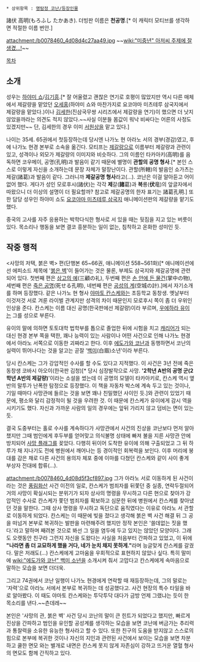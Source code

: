  * 상위항목 : [[명탐정 코난/등장인물]]

諸伏 高明(もろふし たかあき). 더빙판 이름은 '''천공명'''.[* 이 캐릭터 모티브를 생각하면 적절한 이름 번안.] 

attachment:/b0078460_4d08d4c27aa49.jpg
~~[[wiki:"미중년" 아저씨 주제에 잘생겼…!]]~~

[[목차]]
== 소개 ==
성우는 [[하야미 쇼]]/[[김기흥]].[* 잘 어울렸고 괜찮은 연기로 호평이 많았지만 역시 다른 매체에서 제갈량을 맡았던 [[오세홍]](하야미 쇼와 마찬가지로 요코야마 미츠테루 삼국지에서 제갈량을 맡았다.)이나 [[김세한]](진삼국무쌍 시리즈에서 제갈량을 연기)이 했으면 더 낫지 않았을까라는 의견도 적지 않았다.~~사실 이분들 몸값이 워낙 비싸다는 어른의 사정도 있겠지만~~ 단, 김세한의 경우 이미 [[토야마 긴시로|서원상]]을 맡고 있다.]

나이는 35세. 65권에서 첫등장하는데 당시엔 나가노 현 아라노 서의 경부(경감)였고, 후에 나가노 현경 본부로 소속을 옮긴다. 모티프는 [[제갈량]]으로 이름부터 제갈량과 관련이 있고, 성격이나 외모가 제갈량의 이미지와 비슷하다. 그의 이름인 타카아키(高明)를 음독하면 코우메이, 공명(孔明)과 발음이 같기 때문에 별명이 '''관할의 공명 형사'''.[* 본인 스스로 이렇게 자신을 소개하는데 문장 자체가 말장난이다. 관할(所轄)의 발음인 쇼가츠는 제갈(諸葛)과 발음이 같다. 그러니까 '''제갈공명 형사'''라고(…). 코난은 이걸 알아듣고 어이없어 했다. 게다가 성인 모로후시(諸伏)는 각각 '''제'''갈('''諸'''葛)과 '''복'''룡('''伏'''竜)의 앞글자에서 따왔으니 더 이상의 설명이 더 필요할까? 참고로 제갈공명의 한자 표기는 諸葛孔明.] 또한 담당 성우인 하야미 쇼도 [[요코야마 미츠테루 삼국지]] 애니메이션판의 제갈량을 맡기도 했다.

중국의 고사를 자주 응용하는 박학다식한 형사로 서 있을 때는 뒷짐을 지고 있는 버릇이 있다. 목소리나 행동을 보면 결코 흥분하는 일이 없는, 침착하고 온화한 성미인 듯.

== 작중 행적 ==
<사망의 저택, 붉은 벽> 편(단행본 65~66권, 애니메이션 558~561화)[* 애니메이션에선 에피소드 제목에 '[[적벽대전|붉은 벽]]'이 들어가는 것은 물론, 부제도 삼국지와 제갈공명에 관련되어 있다. 첫번째 편은 [[삼고초려|삼고의 예]](三顧の礼), 두번째 편은 [[장비(삼국지)|손 안에 든 물건]](掌中の物), 세번째 편은 [[사공명주생중달|죽은 공명]](死せる孔明), 네번째 편은 [[공성계|공성의 계]](空城の計).]에서 자기소개를 하며 등장했다. 같은 나가노 현 형사 [[야마토 칸스케]]와는 초등학교 동창생. 옛날부터 이것저것 서로 겨룬 라이벌 관계지만 성격의 차이 때문인지 모로후시 쪽이 좀 더 우위인 인상을 준다. 칸스케는 이름 대신 공명(한국판에선 제갈량)이라 부르며, [[우에하라 유이]]는 그를 성으로 부른다.

유이의 말에 의하면 토토대학 법학부를 톱으로 졸업한 뒤에 시험을 치고 [[캐리어]]가 되는 대신 현경 본부 쪽을 택한, 꽤나 능력이 있는 사람이나 어떤 사건으로 인해 나가노 현경에서 아라노 서쪽으로 이동한 괴짜라고 한다. 이후 [[에도가와 코난]]과 동행하면서 코난의 실력이 뛰어나다는 것을 알고는 곧잘 '[[백미]](白眉)소년'이라 부른다. 
 
당시 칸스케는 그가 강압적인 수사를 할 수도 있다고 지적했다. 이 사건은 3년 전에 죽은 동창생 코바시 아오이(한국판 김청)[* 당시 심장발작으로 사망. ''''2학년 A반의 공명 군(2학년 A반의 제갈량)''''이라는 소설을 썼는데 이 공명의 모델이 타카아키로, 칸스케 역시 옆반의 말투가 난폭한 탐정으로 등장했다. 이 책을 자동차 박스에 계속 두고 있는 것이나, 기일 때마다 사망관에 들르는 것을 보면 꽤나 친밀했던 사이인 듯.]와 관련이 있었기 때문에, 평소와 달리 감정적이 될 것을 우려한 것. 이 때문에 칸스케가 유이에게 감시 역을 시키기도 했다. 자신과 가까운 사람의 일의 경우에는 앞뒤 가리지 않고 덤비는 면이 있는 듯.

결국 도중부터는 홀로 수사를 계속하다가 사망관에서 사건의 진상을 코난보다 먼저 알아챘지만 그때 범인에게 후두부를 얻어맞고 의식불명 상태에 빠져 불을 지른 사망관 안에 방치되어 [[사망 플래그]]를 꽂았다. 다행히 뒤이어 도착한 유이에 의해 구출되었고 그 뒤 하루가 채 지나기도 전에 병원에서 깨어나는 등 경이적인 회복력을 보인다. 이후 머리에 붕대를 감은 채로 다른 사건의 용의자 체포 중에 이마를 다쳤던 칸스케와 같이 사이 좋게 부상자 전대에 합류(…).

attachment:/b0078460_4d08d5f3cf897.jpg
그가 아라노 서로 이동하게 된 사건이라는 것은 [[풍림화산]] 사건 이전의 일로, 칸스케가 범죄자를 뒤쫓던 중 실종, 연락두절되어 거의 사망이 확실시되는 분위기가 되자 상사의 명령을 무시하고 다른 현으로 찾아가 강압적인 수사로 칸스케가 쫓던 범죄자를 확보하고 심문한 뒤에 병원에서 칸스케를 찾아냈던 것을 말한다. 그때 상사 명령을 무시하고 독단으로 움직였다는 이유로 아라노 서 관할로 이동하게 되었다. 칸스케는 이 때문에 빚을 졌다고 생각해 붉은 벽 사건 해결 뒤 그 공을 떠넘겨 본부로 복귀하는 발판을 마련해주려 했지만 정작 본인은 '쓸데없는 짓을 했다.'라고 말하며 째려본 것으로 봐선 그 일을 염두에 두고 있지는 않았던 모양이다. 그래도 오랫동안 친구라 그런지 자신을 도왔다는 사실을 처음부터 간파하고 있었고, 이 뒤에 '''"나라면 좀 더 교묘하게 했을 거다, 네가 눈치 채지 못하게."'''라며 능글맞게 칸스케를 갈궜다. 말은 저래도(...) 칸스케에게 고마움을 우회적으로 표현하지 않았나 싶다. 특히 말미에 [[wiki:"에도가와 코난" 백미 소년]]을 소개시켜 줘서 고맙다고 칸스케에게 속마음으로 말하는 모습을 보면 더더욱.

그리고 74권에서 코난 일행이 나가노 현경에게 연락할 때 재등장하는데, 그의 말로는 '자력'으로 아라노 서에서 본부로 복귀하는 데 성공했다고. 사건 현장의 특수 타일을 바로 알아봤다. 이 때도 야마토 칸스케와는 투닥투닥 대다가 금방 언제 그랬냐는 듯이 한 목소리를 낸다.~~츤데레~~

본인은 '사망의 관, 붉은 벽' 사건 당시 코난의 말이 큰 힌트가 되었다고 했지만, 빠르게 진상을 간파하고 범인을 유인할 공성계를 생각하는 모습을 보면 코난에 버금가는 추리력과 통찰력을 소유한 유능한 형사라고 할 수 있다. 또한 친구의 도움을 받지않고 스스로의 힘으로 본부에 복귀한 것이나 자신의 지인과 관련된 사건에서 보이는 모습을 보면 차분하고 쿨한 면모 와는 별개로 내면은 칸스케 못지 않게 자존심이 강하고 뜨거운 열혈 형사의 면모도 함께 간직하고 있다.
